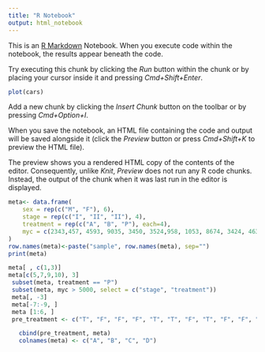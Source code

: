 ```yaml
---
title: "R Notebook"
output: html_notebook
---
```


This is an [R Markdown](http://rmarkdown.rstudio.com) Notebook. When you execute code within the notebook, the results appear beneath the code. 

Try executing this chunk by clicking the *Run* button within the chunk or by placing your cursor inside it and pressing *Cmd+Shift+Enter*. 

```r
plot(cars)
```

Add a new chunk by clicking the *Insert Chunk* button on the toolbar or by pressing *Cmd+Option+I*.

When you save the notebook, an HTML file containing the code and output will be saved alongside it (click the *Preview* button or press *Cmd+Shift+K* to preview the HTML file). 

The preview shows you a rendered HTML copy of the contents of the editor. Consequently, unlike *Knit*, *Preview* does not run any R code chunks. Instead, the output of the chunk when it was last run in the editor is displayed.

```r
meta<- data.frame(
    sex = rep(c("M", "F"), 6),
    stage = rep(c("I", "II", "II"), 4),
    treatment = rep(c("A", "B", "P"), each=4),
    myc = c(2343,457, 4593, 9035, 3450, 3524,958, 1053, 8674, 3424, 463, 5105)
)
row.names(meta)<-paste("sample", row.names(meta), sep="")
print(meta)
```
```r
meta[ , c(1,3)]
meta[c(5,7,9,10), 3]
 subset(meta, treatment == "P")
 subset(meta, myc > 5000, select = c("stage", "treatment"))
 meta[, -3]
 meta[-7:-9, ]
 meta [1:6, ]
 pre_treatment <- c("T", "F", "F", "F", "T", "T", "F", "T", "F", "F", "T", "T")

   cbind(pre_treatment, meta)
   colnames(meta) <- c("A", "B", "C", "D")
```

